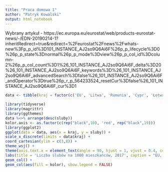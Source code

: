 ```yaml
---
title: "Praca domowa 1"
author: "Patryk Kowalski"
output: html_notebook
---
```


Wybrany artykuł - https://ec.europa.eu/eurostat/web/products-eurostat-news/-/EDN-20190214-1?inheritRedirect=true&redirect=%2Feurostat%2Fnews%2Fwhats-new%3Fp_p_id%3D101_INSTANCE_AJ2so9Q6Ai6F%26p_p_lifecycle%3D0%26p_p_state%3Dnormal%26p_p_mode%3Dview%26p_p_col_id%3Dcolumn-2%26p_p_col_count%3D1%26_101_INSTANCE_AJ2so9Q6Ai6F_delta%3D20%26_101_INSTANCE_AJ2so9Q6Ai6F_keywords%3D%26_101_INSTANCE_AJ2so9Q6Ai6F_advancedSearch%3Dfalse%26_101_INSTANCE_AJ2so9Q6Ai6F_andOperator%3Dtrue%26p_r_p_564233524_resetCur%3Dfalse%26_101_INSTANCE_AJ2so9Q6Ai6F_cur%3D1
```r
data <- tibble(kraj = factor(c('EU', 'Litwa', 'Rumunia', 'Cypr', 'Łotwa', 'Malta', 'Słowacja', 'Dania', 'Szwecja', 'Węgry', 'Austria', 'Polska', 'Niemcy', 'Czechy', 'Chorwacja', 'Estonia', 'Finlandia', 'Irlandia', 'Grecja', 'UK', 'Bułgaria', 'Belgia', 'Holandia', 'Hiszpania', 'Francja', 'Portugalia', 'Luksemburg', 'Włochy','Słowenia', 'Szwajcaria', 'Norwegia')), sluby = c(4.3, 7.5, 7.3, 6.8, 6.8, 6.3, 5.8, 5.5, 5.2, 5.2, 5.1, 5.1, 5.0, 5.0, 4.9, 4.9, 4.8, 4.8, 4.7, 4.4, 4.0, 3.9, 3.8, 3.7, 3.5, 3.3, 3.2, 3.2, 3.1, 4.8, 4.4), kolor = as.factor(c(rep.int(NA,11), 'red', rep.int(NA,19)) ))

library(tidyverse)
library(magrittr)
library(ggthemes)
data %<>% arrange(desc(sluby))
kolor.axis <- as.factor(c(rep("black",10), 'red', rep("black",19)))
library(ggplot2)
ggplot(data = data, aes(x = kraj, y = sluby)) +
scale_x_discrete(limits = data$kraj) +
coord_cartesian(ylim = c(3,8)) +
theme_wsj() + 
theme(axis.text.x = element_text(angle = 90, hjust = 1, vjust = 0.4, colour = kolor.axis), title = element_text(size = 15), plot.caption = element_text(size = 8)) +
labs(title = 'Liczba ślubów na 1000 mieszkańców, 2017', caption = "EU, UK - dane z 2015, Niemcy, Irlandia, Francja - dane z 2016") + 
geom_col() +
geom_col(aes(fill = kolor), show.legend = FALSE) 

```

